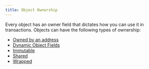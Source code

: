 ```yaml
---
title: Object Ownership
---
```


Every object has an owner field that dictates how you can use it in transactions. Objects can have the following types of ownership:

- [Owned by an address](./object-ownership/address-owned.mdx) 
- [Dynamic Object Fields](./dynamic-fields/dynamic-object-fields.mdx)
- [Immutable](./object-ownership/immutable.mdx) 
- [Shared](./object-ownership/shared.mdx)
- [Wrapped](./object-ownership/wrapped.mdx)
